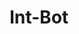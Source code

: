 ---
title: Int-Bot
role: Solo Developer
description: A Discord bot for periodically fetching data from Riot Games’ API for new matches and pushing notifications of poor performances. Build up a leaderboard and track statistics.
---
